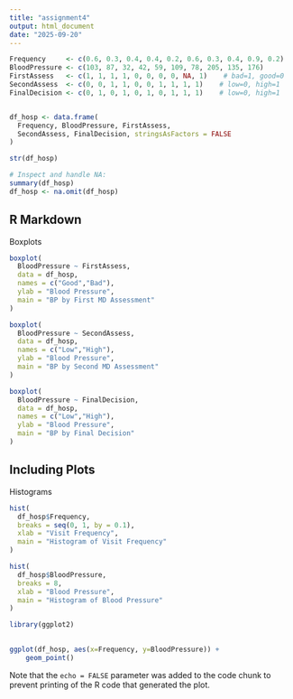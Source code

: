 ---
title: "assignment4"
output: html_document
date: "2025-09-20"
---

```{r setup, include=FALSE}
Frequency     <- c(0.6, 0.3, 0.4, 0.4, 0.2, 0.6, 0.3, 0.4, 0.9, 0.2)
BloodPressure <- c(103, 87, 32, 42, 59, 109, 78, 205, 135, 176)
FirstAssess   <- c(1, 1, 1, 1, 0, 0, 0, 0, NA, 1)    # bad=1, good=0
SecondAssess  <- c(0, 0, 1, 1, 0, 0, 1, 1, 1, 1)    # low=0, high=1
FinalDecision <- c(0, 1, 0, 1, 0, 1, 0, 1, 1, 1)    # low=0, high=1


df_hosp <- data.frame(
  Frequency, BloodPressure, FirstAssess,
  SecondAssess, FinalDecision, stringsAsFactors = FALSE
)

str(df_hosp)

# Inspect and handle NA:
summary(df_hosp)
df_hosp <- na.omit(df_hosp)
```

## R Markdown

Boxplots

```{r cars}
boxplot(
  BloodPressure ~ FirstAssess,
  data = df_hosp,
  names = c("Good","Bad"),
  ylab = "Blood Pressure",
  main = "BP by First MD Assessment"
)

boxplot(
  BloodPressure ~ SecondAssess,
  data = df_hosp,
  names = c("Low","High"),
  ylab = "Blood Pressure",
  main = "BP by Second MD Assessment"
)

boxplot(
  BloodPressure ~ FinalDecision,
  data = df_hosp,
  names = c("Low","High"),
  ylab = "Blood Pressure",
  main = "BP by Final Decision"
)


```

## Including Plots

Histograms

```{r pressure, echo=FALSE}
hist(
  df_hosp$Frequency,
  breaks = seq(0, 1, by = 0.1),
  xlab = "Visit Frequency",
  main = "Histogram of Visit Frequency"
)

hist(
  df_hosp$BloodPressure,
  breaks = 8,
  xlab = "Blood Pressure",
  main = "Histogram of Blood Pressure"
)


```

```{r}
library(ggplot2)
 

ggplot(df_hosp, aes(x=Frequency, y=BloodPressure)) + 
    geom_point()
```


Note that the `echo = FALSE` parameter was added to the code chunk to prevent printing of the R code that generated the plot.
